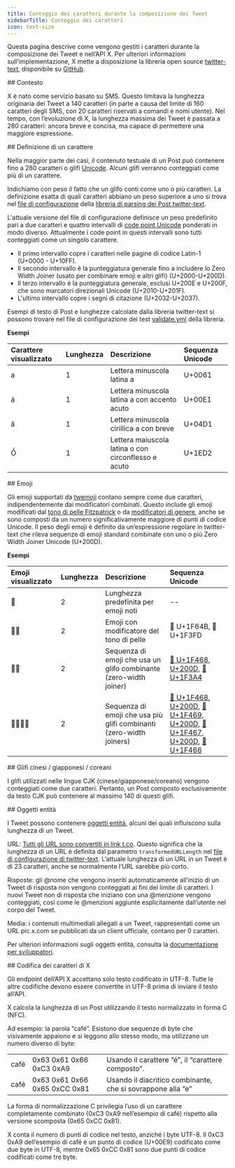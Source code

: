 ```yaml
---
title: Conteggio dei caratteri durante la composizione dei Tweet
sidebarTitle: Conteggio dei caratteri
icon: text-size
---
```


Questa pagina descrive come vengono gestiti i caratteri durante la composizione dei Tweet e nell’API X. Per ulteriori informazioni sull’implementazione, X mette a disposizione la libreria open source [twitter-text](http://github.com/twitter/twitter-text), disponibile su [GitHub](https://github.com/twitter).

<div id="background">
  ## Contesto
</div>

X è nato come servizio basato su SMS. Questo limitava la lunghezza originaria dei Tweet a 140 caratteri (in parte a causa del limite di 160 caratteri degli SMS, con 20 caratteri riservati a comandi e nomi utente). Nel tempo, con l’evoluzione di X, la lunghezza massima dei Tweet è passata a 280 caratteri: ancora breve e concisa, ma capace di permettere una maggiore espressione.

<div id="definition-of-a-character">
  ## Definizione di un carattere
</div>

Nella maggior parte dei casi, il contenuto testuale di un Post può contenere fino a 280 caratteri o glifi [Unicode](https://unicode.org/). Alcuni glifi verranno conteggiati come più di un carattere.

Indichiamo con peso il fatto che un glifo conti come uno o più caratteri. La definizione esatta di quali caratteri abbiano un peso superiore a uno si trova nel [file di configurazione](https://github.com/twitter/twitter-text/tree/master/config) della [libreria di parsing dei Post twitter-text](https://github.com/twitter/twitter-text).

L'attuale versione del file di configurazione definisce un peso predefinito pari a due caratteri e quattro intervalli di [code point Unicode](https://unicode.org/charts/About.html) ponderati in modo diverso. Attualmente i code point in questi intervalli sono tutti conteggiati come un singolo carattere.

- Il primo intervallo copre i caratteri nelle pagine di codice Latin-1 (U+0000 - U+10FF).
- Il secondo intervallo è la punteggiatura generale fino a includere lo Zero Width Joiner (usato per combinare emoji e altri glifi) (U+2000-U+200D).
- Il terzo intervallo è la punteggiatura generale, esclusi U+200E e U+200F, che sono marcatori direzionali Unicode (U+2010-U+201F).
- L'ultimo intervallo copre i segni di citazione (U+2032-U+2037).

Esempi di testo di Post e lunghezze calcolate dalla libreria twitter-text si possono trovare nel file di configurazione dei test [validate.yml](https://github.com/twitter/twitter-text/blob/master/conformance/validate.yml) della libreria.

**Esempi**

| Carattere visualizzato | Lunghezza | Descrizione | Sequenza Unicode |
|:---------------------|:--------|:-------------|:------------------|
| a | 1 | Lettera minuscola latina a | U+0061 |
| á | 1 | Lettera minuscola latina a con accento acuto | U+00E1 |
| ӑ | 1 | Lettera minuscola cirillica a con breve | U+04D1 |
| Ồ | 1 | Lettera maiuscola latina o con circonflesso e acuto | U+1ED2 |

<div id="emojis">
  ## Emoji
</div>

Gli emoji supportati da [twemoji](https://twemoji.x.com/) contano sempre come due caratteri, indipendentemente dai modificatori combinati. Questo include gli emoji modificati dal [tono di pelle Fitzpatrick](https://emojipedia.org/modifiers/) o da [modificatori di genere](https://blog.emojipedia.org/unicode-and-the-emoji-gender-gap/), anche se sono composti da un numero significativamente maggiore di punti di codice Unicode. Il peso degli emoji è definito da un’espressione regolare in twitter-text che rileva sequenze di emoji standard combinate con uno o più Zero Width Joiner Unicode (U+200D).

**Esempi**

| Emoji visualizzato | Lunghezza | Descrizione | Sequenza Unicode |
|:-----------------|:--------|:-------------|:------------------|
| 👾 | 2 | Lunghezza predefinita per emoji noti | -- |
| 🙋🏽 | 2 | Emoji con modificatore del tono di pelle | 🙋 U+1F64B, 🏽 U+1F3FD |
| 👨‍🎤 | 2 | Sequenza di emoji che usa un glifo combinante (zero-width joiner) | [👨 U+1F468](https://emojipedia.org/emoji/%F0%9F%91%A8/), [U+200D](https://emojipedia.org/emoji/%E2%80%8D/), [🎤 U+1F3A4](https://emojipedia.org/emoji/%F0%9F%8E%A4/) |
| 👨‍👩‍👧‍👦 | 2 | Sequenza di emoji che usa più glifi combinanti (zero-width joiners) | [👨 U+1F468](https://emojipedia.org/emoji/%F0%9F%91%A8/), [U+200D](https://emojipedia.org/emoji/%E2%80%8D/), [👩 U+1F469](https://emojipedia.org/emoji/%F0%9F%91%A9/), [U+200D](https://emojipedia.org/emoji/%E2%80%8D/), [👧 U+1F467](https://emojipedia.org/emoji/%F0%9F%91%A7/), [U+200D](https://emojipedia.org/emoji/%E2%80%8D/), [👦 U+1F466](https://emojipedia.org/emoji/%F0%9F%91%A6/) |

<div id="chinese-japanese-korean-glyphs">
  ## Glifi cinesi / giapponesi / coreani
</div>

I glifi utilizzati nelle lingue CJK (cinese/giapponese/coreano) vengono conteggiati come due caratteri. Pertanto, un Post composto esclusivamente da testo CJK può contenere al massimo 140 di questi glifi.

<div id="entity-objects">
  ## Oggetti entità
</div>

I Tweet possono contenere [oggetti entità](/it/x-api/fundamentals/data-dictionary), alcuni dei quali influiscono sulla lunghezza di un Tweet.

URL: [Tutti gli URL sono convertiti in link t.co](https://developer.x.com/content/developer-twitter/en/docs/basics/tco). Questo significa che la lunghezza di un URL è definita dal parametro `transformedURLLength` nel [file di configurazione di twitter-text](https://github.com/twitter/twitter-text/tree/master/config). L’attuale lunghezza di un URL in un Tweet è di 23 caratteri, anche se normalmente l’URL sarebbe più corto.

Risposte: gli @nome che vengono inseriti automaticamente all’inizio di un Tweet di risposta non vengono conteggiati ai fini del limite di caratteri. I nuovi Tweet non di risposta che iniziano con una @menzione vengono conteggiati, così come le @menzioni aggiunte esplicitamente dall’utente nel corpo del Tweet.

Media: i contenuti multimediali allegati a un Tweet, rappresentati come un URL pic.x.com se pubblicati da un client ufficiale, contano per 0 caratteri.

Per ulteriori informazioni sugli oggetti entità, consulta la [documentazione per sviluppatori](/it/x-api/fundamentals/data-dictionary).

<div id="x-character-encoding">
  ## Codifica dei caratteri di X
</div>

Gli endpoint dell’API X accettano solo testo codificato in UTF-8. Tutte le altre codifiche devono essere convertite in UTF-8 prima di inviare il testo all’API.

X calcola la lunghezza di un Post utilizzando il testo normalizzato in forma C (NFC).

Ad esempio: la parola “café”. Esistono due sequenze di byte che visivamente appaiono e si leggono allo stesso modo, ma utilizzano un numero diverso di byte:

|     | | |
|:-----|:---|:---|
| café | 0x63 0x61 0x66 0xC3 0xA9 | Usando il carattere “é”, il “carattere composto”. |
| café | 0x63 0x61 0x66 0x65 0xCC 0x81 | Usando il diacritico combinante, che si sovrappone alla “e” |

La forma di normalizzazione C privilegia l’uso di un carattere completamente combinato (0xC3 0xA9 nell’esempio di café) rispetto alla versione scomposta (0x65 0xCC 0x81).

X conta il numero di punti di codice nel testo, anziché i byte UTF-8. Il 0xC3 0xA9 dell’esempio di café è un punto di codice (U+00E9) codificato come due byte in UTF-8, mentre 0x65 0xCC 0x81 sono due punti di codice codificati come tre byte.
